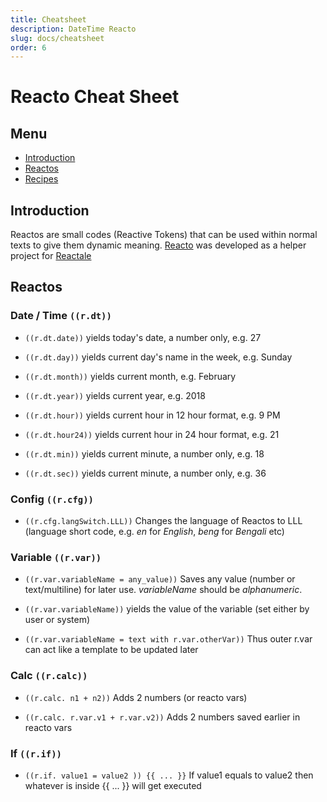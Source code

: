 ```yaml
---
title: Cheatsheet
description: DateTime Reacto
slug: docs/cheatsheet
order: 6
---
```


# Reacto Cheat Sheet

## Menu
- [Introduction](#introduction)
- [Reactos](#reactos)
- [Recipes]()


## Introduction
Reactos are small codes (Reactive Tokens) that can be used within normal texts to give them dynamic meaning. [Reacto](https://reacto.reactale.com) was developed as a helper project for [Reactale](https://reactale.com)


## Reactos

### Date / Time `((r.dt))`

- `((r.dt.date))`   yields today's date, a number only, e.g. 27

- `((r.dt.day))` yields current day's name in the week, e.g. Sunday

- `((r.dt.month))` yields current month, e.g. February

- `((r.dt.year))` yields current year, e.g. 2018

- `((r.dt.hour))` yields current hour in 12 hour format, e.g. 9 PM

- `((r.dt.hour24))` yields current hour in 24 hour format, e.g. 21

- `((r.dt.min))` yields current minute, a number only, e.g. 18

- `((r.dt.sec))` yields current minute, a number only, e.g. 36



### Config `((r.cfg))`

- `((r.cfg.langSwitch.LLL))` Changes the language of Reactos to LLL (language short code, e.g. *en* for *English*, *beng* for *Bengali* etc)


### Variable `((r.var))`

- `((r.var.variableName = any_value))` Saves any value (number or text/multiline) for later use. *variableName* should be *alphanumeric*. 

- `((r.var.variableName))` yields the value of the variable (set either by user or system)

- `((r.var.variableName = text with r.var.otherVar))` Thus outer r.var can act like a template to be updated later


### Calc `((r.calc))`

- `((r.calc. n1 + n2))` Adds 2 numbers (or reacto vars)

- `((r.calc. r.var.v1 + r.var.v2))` Adds 2 numbers saved earlier in reacto vars

### If `((r.if))`

- `((r.if. value1 = value2 )) {{ ... }}` If value1 equals to value2 then whatever is inside {{ ... }} will get executed

